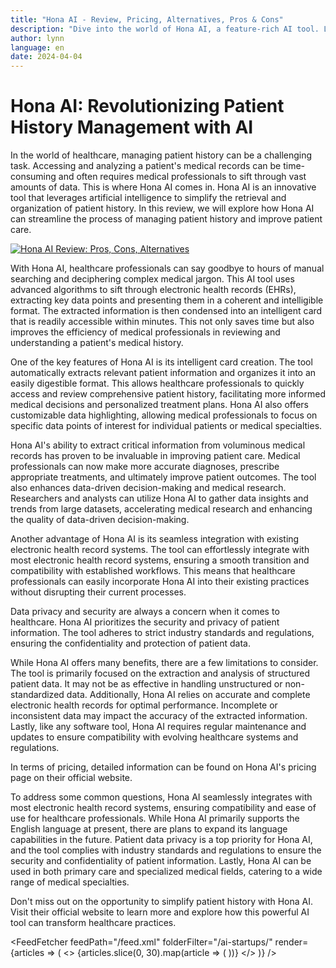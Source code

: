 ```yaml
---
title: "Hona AI - Review, Pricing, Alternatives, Pros & Cons"
description: "Dive into the world of Hona AI, a feature-rich AI tool. Learn about its features, pricing, and how it's making an impact. Don't miss out!"
author: lynn
language: en
date: 2024-04-04
---
```


# Hona AI: Revolutionizing Patient History Management with AI
        
In the world of healthcare, managing patient history can be a challenging task. Accessing and analyzing a patient's medical records can be time-consuming and often requires medical professionals to sift through vast amounts of data. This is where Hona AI comes in. Hona AI is an innovative tool that leverages artificial intelligence to simplify the retrieval and organization of patient history. In this review, we will explore how Hona AI can streamline the process of managing patient history and improve patient care.


<BlogHeader />


[![Hona AI Review: Pros, Cons, Alternatives](/ai-startups/hona-ai.png)](https://www.hona.ai/)



With Hona AI, healthcare professionals can say goodbye to hours of manual searching and deciphering complex medical jargon. This AI tool uses advanced algorithms to sift through electronic health records (EHRs), extracting key data points and presenting them in a coherent and intelligible format. The extracted information is then condensed into an intelligent card that is readily accessible within minutes. This not only saves time but also improves the efficiency of medical professionals in reviewing and understanding a patient's medical history.

One of the key features of Hona AI is its intelligent card creation. The tool automatically extracts relevant patient information and organizes it into an easily digestible format. This allows healthcare professionals to quickly access and review comprehensive patient history, facilitating more informed medical decisions and personalized treatment plans. Hona AI also offers customizable data highlighting, allowing medical professionals to focus on specific data points of interest for individual patients or medical specialties.

Hona AI's ability to extract critical information from voluminous medical records has proven to be invaluable in improving patient care. Medical professionals can now make more accurate diagnoses, prescribe appropriate treatments, and ultimately improve patient outcomes. The tool also enhances data-driven decision-making and medical research. Researchers and analysts can utilize Hona AI to gather data insights and trends from large datasets, accelerating medical research and enhancing the quality of data-driven decision-making.

Another advantage of Hona AI is its seamless integration with existing electronic health record systems. The tool can effortlessly integrate with most electronic health record systems, ensuring a smooth transition and compatibility with established workflows. This means that healthcare professionals can easily incorporate Hona AI into their existing practices without disrupting their current processes.

Data privacy and security are always a concern when it comes to healthcare. Hona AI prioritizes the security and privacy of patient information. The tool adheres to strict industry standards and regulations, ensuring the confidentiality and protection of patient data.

While Hona AI offers many benefits, there are a few limitations to consider. The tool is primarily focused on the extraction and analysis of structured patient data. It may not be as effective in handling unstructured or non-standardized data. Additionally, Hona AI relies on accurate and complete electronic health records for optimal performance. Incomplete or inconsistent data may impact the accuracy of the extracted information. Lastly, like any software tool, Hona AI requires regular maintenance and updates to ensure compatibility with evolving healthcare systems and regulations.

In terms of pricing, detailed information can be found on Hona AI's pricing page on their official website.

To address some common questions, Hona AI seamlessly integrates with most electronic health record systems, ensuring compatibility and ease of use for healthcare professionals. While Hona AI primarily supports the English language at present, there are plans to expand its language capabilities in the future. Patient data privacy is a top priority for Hona AI, and the tool complies with industry standards and regulations to ensure the security and confidentiality of patient information. Lastly, Hona AI can be used in both primary care and specialized medical fields, catering to a wide range of medical specialties.

Don't miss out on the opportunity to simplify patient history with Hona AI. Visit their official website to learn more and explore how this powerful AI tool can transform healthcare practices.


<AdComponent />


<FeedFetcher feedPath="/feed.xml" folderFilter="/ai-startups/" render={articles => (
    <>
        <Cards>
            {articles.slice(0, 30).map(article => (
                <Card key={article.link} title={article.title} href={article.link} />
            ))}
        </Cards>
    </>
)} />

